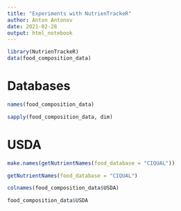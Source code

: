 ```yaml
---
title: "Experiments with NutrienTrackeR"
author: Anton Antonov
date: 2021-02-28
output: html_notebook
---
```


```r
library(NutrienTrackeR)
data(food_composition_data)
```

# Databases

```r
names(food_composition_data)
```

```r
sapply(food_composition_data, dim)
```

# USDA

```r
make.names(getNutrientNames(food_database = "CIQUAL"))
```

```r
getNutrientNames(food_database = "CIQUAL")
```
```r
colnames(food_composition_data$USDA)
```


```r
food_composition_data$USDA
```

